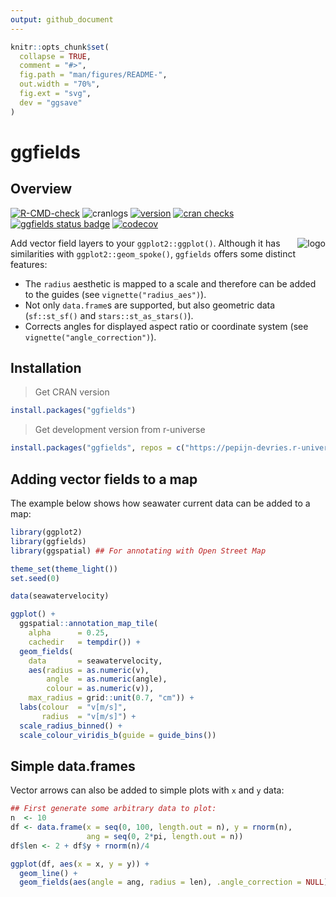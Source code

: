 ```yaml
---
output: github_document
---
```

```r
knitr::opts_chunk$set(
  collapse = TRUE,
  comment = "#>",
  fig.path = "man/figures/README-",
  out.width = "70%",
  fig.ext = "svg",
  dev = "ggsave"
)
```

# ggfields

## Overview

<!-- badges: start -->
[![R-CMD-check](https://github.com/pepijn-devries/ggfields/actions/workflows/R-CMD-check.yaml/badge.svg)](https://github.com/pepijn-devries/ggfields/actions/workflows/R-CMD-check.yaml)
![cranlogs](https://cranlogs.r-pkg.org/badges/ggfields)
[![version](https://www.r-pkg.org/badges/version/ggfields)](https://CRAN.R-project.org/package=ggfields)
[![cran checks](https://badges.cranchecks.info/worst/ggfields.svg)](https://cran.r-project.org/web/checks/check_results_ggfields.html)
[![ggfields status badge](https://pepijn-devries.r-universe.dev/badges/ggfields)](https://pepijn-devries.r-universe.dev/ggfields)
[![codecov](https://codecov.io/gh/pepijn-devries/ggfields/graph/badge.svg?token=M8DRDR80RL)](https://app.codecov.io/gh/pepijn-devries/ggfields)
<!-- badges: end -->

<img src="man/figures/logo.png" align="right" alt = "logo" class = "pkgdown-hide" />

Add vector field layers to your `ggplot2::ggplot()`. Although it has similarities
with `ggplot2::geom_spoke()`, `ggfields` offers some distinct features:

 * The `radius` aesthetic is mapped to a scale and therefore can be added
   to the guides (see `vignette("radius_aes")`).
 * Not only `data.frame`s are supported, but also geometric data
   (`sf::st_sf()` and `stars::st_as_stars()`).
 * Corrects angles for displayed aspect ratio or coordinate system
   (see `vignette("angle_correction")`).

## Installation

> Get CRAN version
```r
install.packages("ggfields")
```

> Get development version from r-universe
```r
install.packages("ggfields", repos = c("https://pepijn-devries.r-universe.dev", "https://cloud.r-project.org"))
```

## Adding vector fields to a map

The example below shows how seawater current data can be added to a map:

```r
library(ggplot2)
library(ggfields)
library(ggspatial) ## For annotating with Open Street Map
```

```r
theme_set(theme_light())
set.seed(0)
```

```r
data(seawatervelocity)

ggplot() +
  ggspatial::annotation_map_tile(
    alpha      = 0.25,
    cachedir   = tempdir()) +
  geom_fields(
    data       = seawatervelocity,
    aes(radius = as.numeric(v),
        angle  = as.numeric(angle),
        colour = as.numeric(v)),
    max_radius = grid::unit(0.7, "cm")) +
  labs(colour  = "v[m/s]",
       radius  = "v[m/s]") +
  scale_radius_binned() +
  scale_colour_viridis_b(guide = guide_bins())

```

## Simple data.frames

Vector arrows can also be added to simple plots with `x` and `y` data:

```r
## First generate some arbitrary data to plot:
n  <- 10
df <- data.frame(x = seq(0, 100, length.out = n), y = rnorm(n),
                 ang = seq(0, 2*pi, length.out = n))
df$len <- 2 + df$y + rnorm(n)/4

ggplot(df, aes(x = x, y = y)) +
  geom_line() +
  geom_fields(aes(angle = ang, radius = len), .angle_correction = NULL)
```